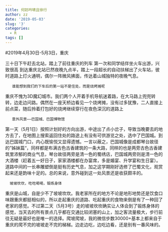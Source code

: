 ```yaml
---
title: 何妨吟啸且徐行
author: zz
date: '2019-05-03'
slug: '3'
categories:
  - R
tags: []
---
```

#2019年4月30日-5月3日，重庆


三十日下午赶去北站，踏上了前往重庆的列车
第一次和同学结伴坐火车出游，兴致很高
到达重庆北站已然夜晚九点半，踏上一段超长的自动扶梯出了火车站，彼时道路上灯火通明，偶尔一阵微风拂面，传达着山城独特的夜晚气息。

       谁能想到我们的下车后的第一站不是住处，而是烧烤摊呢
重庆不愧为3D魔幻城市。我们两个人开着手机导航迷着路，在大马路上兜兜转转，边走边问路。偶然在一座天桥边看见一个烧烤摊，没有过多犹豫，二人直接上前点菜，随后拎着打包好的烧烤继续穿行在夜色深沉的道路上

       意外风景——巴国城、巴国博物馆
第一天（5月1日）按照计划好的方向出游，中途出了点小岔子，导致当晚要去的地方去了，在地图上搜索返回住处的路途上有没有可供游览之处，选中了巴国城。到达巴国城门口，内心既愉悦又显得遗憾。一言以蔽之，巴国城像是成都琴台故径的”姊妹篇“，同样都是布满古色古香建筑的一条大路，同样的也是两旁古色古香建筑里浓郁的商业气息，琴台故径两旁是清一色的蜀绣店，巴国城两旁则是清一色的大酒楼（赶着五一好日子，家家酒楼都在办宴席，多是婚宴、升学宴和生日宴）。道路中间的一长串雕塑倒是挺有历史气息，加之这学期刚好选修了巴蜀文化，观赏起来还是韵味十足的。总的来说，意外碰到这一处风景还是收获颇丰的。

      坡坡坎坎，吃吃喝喝，锻炼身体
重庆是山城，自是少不了坡坡坎坎。我老家所在的地方不论是地形地势还是饮食口味跟重庆都挺相似的，所以走起重庆的道路、吃起重庆的食物来倒是有了一种回了老家的感觉。不过第二天（5月3号）走的坡坡坎坎确实让人体会到了锻炼身体的感觉，当天去的所有景点几乎都在交通比较闭塞的山上，加之客流量极大，步行前往无疑是最好也是唯一的选择。爬坡爬坡，我的微信步数30000+基本上都来自于重庆的爬不完的坡坡走不完的梯梯。边走边吃，边吃边看，还是别有一番风味的。